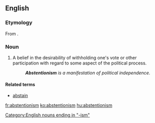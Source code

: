 ==English==

===Etymology===
From {{etyl|fr|en}} {{term|abstentionnisme|lang=fr}}.

===Noun===
{{en-noun}}

# A belief in the desirability of withholding one's vote or other participation with regard to some aspect of the political process.
#: '''''Abstentionism''' is a manifestation of political independence.''

====Related terms====
*[[abstain]]

[[Category:English nouns ending in "-ism"]]

[[fr:abstentionism]]
[[ko:abstentionism]]
[[hu:abstentionism]]